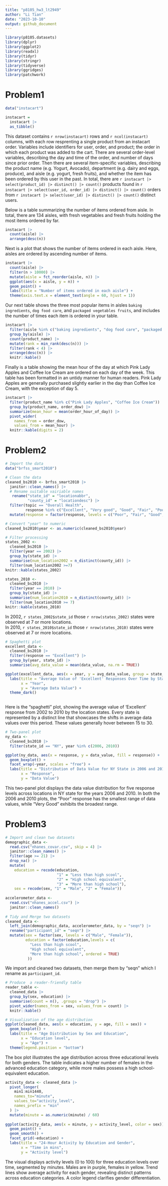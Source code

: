 ```yaml
---
title: "p8105_hw3_lt2949"
author: "Li Tian"
date: "2023-10-10"
output: github_document
---
```

```r
library(p8105.datasets)
library(dplyr)
library(ggplot2)
library(readxl)
library(tidyr)
library(stringr)
library(tidyverse)
library(ggridges)
library(patchwork)
```


# Problem1
```r
data("instacart")

instacart = 
  instacart |> 
  as_tibble()
```

This dataset contains `r nrow(instacart)` rows and `r ncol(instacart)` columns, with each row resprenting a single product from an instacart order. Variables include identifiers for user, order, and product; the order in which each product was added to the cart. There are several order-level variables, describing the day and time of the order, and number of days since prior order. Then there are several item-specific variables, describing the product name (e.g. Yogurt, Avocado), department (e.g. dairy and eggs, produce), and aisle (e.g. yogurt, fresh fruits), and whether the item has been ordered by this user in the past. In total, there are `r instacart |> select(product_id) |> distinct() |> count()` products found in `r instacart |> select(user_id, order_id) |> distinct() |> count()` orders from `r instacart |> select(user_id) |> distinct() |> count()` distinct users.

Below is a table summarizing the number of items ordered from aisle. In total, there are 134 aisles, with fresh vegetables and fresh fruits holding the most items ordered by far.

```r
instacart |> 
  count(aisle) |> 
  arrange(desc(n))
```

Next is a plot that shows the number of items ordered in each aisle. Here, aisles are ordered by ascending number of items.

```r
instacart |> 
  count(aisle) |> 
  filter(n > 10000) |> 
  mutate(aisle = fct_reorder(aisle, n)) |> 
  ggplot(aes(x = aisle, y = n)) + 
  geom_point() + 
  labs(title = "Number of items ordered in each aisle") +
  theme(axis.text.x = element_text(angle = 60, hjust = 1))

```

Our next table shows the three most popular items in aisles `baking ingredients`, `dog food care`, and `packaged vegetables fruits`, and includes the number of times each item is ordered in your table.

```r
instacart |> 
  filter(aisle %in% c("baking ingredients", "dog food care", "packaged vegetables fruits")) |>
  group_by(aisle) |> 
  count(product_name) |> 
  mutate(rank = min_rank(desc(n))) |> 
  filter(rank < 4) |> 
  arrange(desc(n)) |>
  knitr::kable()
```

Finally is a table showing the mean hour of the day at which Pink Lady Apples and Coffee Ice Cream are ordered on each day of the week. This table has been formatted in an untidy manner for human readers. Pink Lady Apples are generally purchased slightly earlier in the day than Coffee Ice Cream, with the exception of day 5.

```r
instacart |>
  filter(product_name %in% c("Pink Lady Apples", "Coffee Ice Cream")) |>
  group_by(product_name, order_dow) |>
  summarize(mean_hour = mean(order_hour_of_day)) |>
  pivot_wider(
    names_from = order_dow, 
    values_from = mean_hour) |>
  knitr::kable(digits = 2)
```


# Problem2
```r
# Import the data
data("brfss_smart2010")

# Clean the data
cleaned_bs2010 <- brfss_smart2010 |>
  janitor::clean_names() |>
  # Rename suitable vairiable names
   rename("state_id" = "locationabbr",
          "county_id" = "locationdesc") |>
  filter(topic == "Overall Health",
         response %in% c("Excellent", "Very good", "Good", "Fair", "Poor")) |>
  mutate(response = factor(response, levels = c("Poor", "Fair", "Good", "Very good", "Excellent"), ordered = TRUE)) 

```

```r
# Convert "year" to numeric
cleaned_bs2010$year <- as.numeric(cleaned_bs2010$year)

# Filter processing 
states_2002 <-
  cleaned_bs2010 |>
  filter(year == 2002) |>
  group_by(state_id) |>
  summarise(num_location2002 = n_distinct(county_id)) |>
  filter(num_location2002 >=7)
knitr::kable(states_2002)

states_2010 <- 
  cleaned_bs2010 |>
  filter(year == 2010) |>
  group_by(state_id) |>
  summarise(num_location2010 = n_distinct(county_id)) |>
  filter(num_location2010 >= 7)
knitr::kable(states_2010)

```

In 2002, `r states_2002$state_id` those `r nrow(states_2002)` states were observed at 7 or more locations. \
In 2010, `r states_2010$state_id` those `r nrow(states_2010)` states were observed at 7 or more locations.

```r
# Spaghetti plot
excellent_data <- 
  cleaned_bs2010 |>
  filter(response == "Excellent") |>
  group_by(year, state_id) |>
  summarise(avg_data_value = mean(data_value, na.rm = TRUE))

ggplot(excellent_data, aes(x = year, y = avg_data_value, group = state_id, color = state_id)) +  geom_line() +
  labs(title = "Average Value of 'Excellent' Responses Over Time by State",
       x = "Year",
       y = "Average Data Value") +
  theme_dark() 
  
```
Here is the "spaghetti" plot, showing the average value of 'Excellent' response from 2002 to 2010 by the location states. Every state is represented by a distinct line that showcases the shifts in average data values over this period. These values generally hover between 15 to 30.

```r
# Two-panel plot
ny_data <- 
  cleaned_bs2010 |>
  filter(state_id == "NY", year %in% c(2006, 2010))

ggplot(ny_data, aes(x = response, y = data_value, fill = response)) +
  geom_boxplot() +
  facet_wrap(~year, scales = "free") +
  labs(title = "Distribution of Data Value for NY State in 2006 and 2010",
       x = "Response",
       y = "Data Value") 

```
This two-panel plot displays the data value distribution for five response levels across locations in NY state for the years 2006 and 2010. In both the 2006 and 2010 plots, the "Poor" response has the smallest range of data values, while "Very Good" exhibits the broadest range.

# Problem3
```r
# Import and clean two datasets
demographic_data <-
  read.csv("nhanes_covar.csv", skip = 4) |>
  janitor::clean_names() |>
  filter(age >= 21) |>
  drop_na() |>
  mutate(
    education = recode(education, 
                       "1" = "Less than high scool", 
                       "2" = "High school equivalent", 
                       "3" = "More than high school"),
    sex = recode(sex, "1" = "Male", "2" = "Female"))
  
accelerometer_data <-
  read.csv("nhanes_accel.csv") |>
  janitor::clean_names() 
  
# Tidy and Merge two datasets
cleaned_data <- 
  left_join(demographic_data, accelerometer_data, by = "seqn") |>
  rename("participant_id" = "seqn") |>
  mutate(sex = factor(sex, levels = c("Male", "Female")),
         education = factor(education,levels = c(
           "Less than high scool", 
           "High school equivalent", 
           "More than high school", ordered = TRUE)
          )) 
```
We import and cleaned two datasets, then merge them by "seqn" which I rename as `participant_id`. 

```r
# Produce  a reader-friendly table
reader_table <- 
  cleaned_data |>
  group_by(sex, education) |>
  summarise(count = n(), .groups = "drop") |>
  pivot_wider(names_from = sex, values_from = count) |>
  knitr::kable()

# Visualization of the age distribution
ggplot(cleaned_data, aes(x = education, y = age, fill = sex)) +
  geom_boxplot() +
  labs(title = "Age Distribution by Sex and Education",
       x = "Education level",
       y = "Age") +
  theme(legend.position = "bottom")

```
The box plot illustrates the age distribution across three educational levels for both genders. The table indicates a higher number of females in the advanced education category, while more males possess a high school-equivalent education. 

```r
         
activity_data <- cleaned_data |>
  pivot_longer(
    min1:min1440,
    names_to="minute",
    values_to="activity_level",
    names_prefix = "min"
  ) |>
  mutate(minute = as.numeric(minute) / 60)
         
ggplot(activity_data, aes(x = minute, y = activity_level, color = sex)) +
  geom_point() +
  geom_smooth() +
  facet_grid(~education) +
  labs(title = "24-Hour Activity by Education and Gender", 
       x = "Time in mins",
       y = "Activity level") 
```
The visual displays activity levels (0 to 100) for three education levels over time, segmented by minutes. Males are in purple, females in yellow. Trend lines show average activity for each gender, revealing distinct patterns across education categories. A color legend clarifies gender differentiation.

